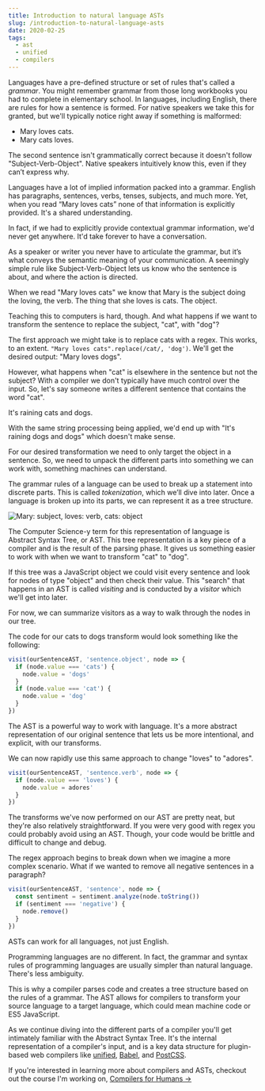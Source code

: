 ```yaml
---
title: Introduction to natural language ASTs
slug: /introduction-to-natural-language-asts
date: 2020-02-25
tags:
  - ast
  - unified
  - compilers
---
```


Languages have a pre-defined structure or set of rules that's called a _grammar_. You might remember grammar from
those long workbooks you had to complete in elementary school. In languages, including English, there are rules
for how a sentence is formed. For native speakers we take this for granted, but we'll typically notice right
away if something is malformed:

- Mary loves cats.
- Mary cats loves.

The second sentence isn't grammatically correct because it doesn't follow "Subject-Verb-Object". Native speakers
intuitively know this, even if they can’t express why.

Languages have a lot of implied information packed into a grammar. English has paragraphs, sentences, verbs, tenses,
subjects, and much more. Yet, when you read “Mary loves cats” none of that information is explicitly provided.
It's a shared understanding.

In fact, if we had to explicitly provide contextual grammar information, we'd never get anywhere. It'd take forever
to have a conversation.

As a speaker or writer you never have to articulate the grammar, but it’s what conveys the semantic meaning of your
communication. A seemingly simple rule like Subject-Verb-Object lets us know who the sentence is about, and where
the action is directed.

When we read "Mary loves cats" we know that Mary is the subject doing the loving, the verb. The thing that she
loves is cats. The object.

Teaching this to computers is hard, though. And what happens if we want to transform the sentence to replace the
subject, "cat", with "dog"?

The first approach we might take is to replace cats with a regex. This works, to an extent.
`"Mary loves cats".replace(/cat/, 'dog')`. We'll get the desired output: "Mary loves dogs".

However, what happens when "cat" is elsewhere in the sentence but not the subject? With a compiler we don't typically
have much control over the input. So, let's say someone writes a different sentence that contains the word "cat".

It's raining cats and dogs.

With the same string processing being applied, we'd end up with "It's raining dogs and dogs" which doesn't make sense.

For our desired transformation we need to only target the object in a sentence. So, we need to unpack the different
parts into something we can work with, something machines can understand.

The grammar rules of a language can be used to break up a statement into discrete parts. This is called _tokenization_,
which we’ll dive into later. Once a language is broken up into its parts, we can represent it as a tree structure.

![Mary: subject, loves: verb, cats: object](https://user-images.githubusercontent.com/1424573/75286763-4a562980-57d6-11ea-8d6d-5e000ca479b5.png)

The Computer Science-y term for this representation of language is Abstract Syntax Tree, or AST. This tree representation
is a key piece of a compiler and is the result of the parsing phase. It gives us something easier to work with when
we want to transform "cat" to "dog".

If this tree was a JavaScript object we could visit every sentence and look for nodes of type "object" and then
check their value. This "search" that happens in an AST is called _visiting_ and is conducted by a _visitor_
which we'll get into later.

For now, we can summarize visitors as a way to walk through the nodes in our tree.

The code for our cats to dogs transform would look something like the following:

```js
visit(ourSentenceAST, 'sentence.object', node => {
  if (node.value === 'cats') {
    node.value = 'dogs'
  }
  if (node.value === 'cat') {
    node.value = 'dog'
  }
})
```

The AST is a powerful way to work with language. It's a more abstract representation of our original sentence
that lets us be more intentional, and explicit, with our transforms.

We can now rapidly use this same approach to change "loves" to "adores".

```js
visit(ourSentenceAST, 'sentence.verb', node => {
  if (node.value === 'loves') {
    node.value = adores'
  }
})
```

The transforms we've now performed on our AST are pretty neat, but they're also relatively straightforward. If
you were very good with regex you could probably avoid using an AST. Though, your code would be brittle and
difficult to change and debug.

The regex approach begins to break down when we imagine a more complex scenario. What if we wanted to remove
all negative sentences in a paragraph?

```js
visit(ourSentenceAST, 'sentence', node => {
  const sentiment = sentiment.analyze(node.toString())
  if (sentiment === 'negative') {
    node.remove()
  }
})
```

ASTs can work for all languages, not just English.

Programming languages are no different. In fact, the grammar and syntax rules of programming languages are usually
simpler than natural language. There's less ambiguity.

This is why a compiler parses code and creates a tree structure based on the rules of a grammar. The AST allows for
compilers to transform your source language to a target language, which could mean machine code or ES5 JavaScript.

As we continue diving into the different parts of a compiler you'll get intimately familiar with the Abstract Syntax
Tree. It's the internal representation of a compiler's input, and is a key data structure for plugin-based web compilers
like [unified](https://unifiedjs.com), [Babel](https://babeljs.io), and [PostCSS](https://postcss.org/).

If you're interested in learning more about compilers and ASTs, checkout out the course I'm working on,
[Compilers for Humans &rarr;](https://compilersforhumans.com)
